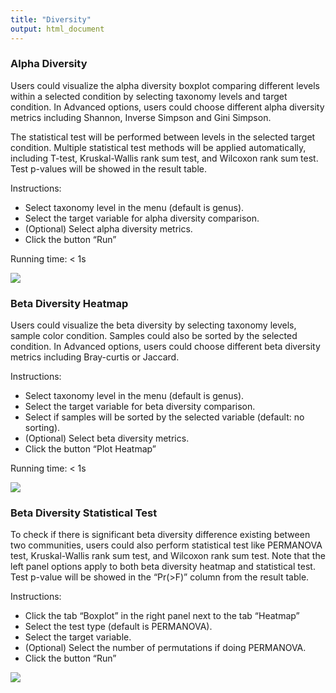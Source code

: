```yaml
---
title: "Diversity"
output: html_document
---
```


### Alpha Diversity

Users could visualize the alpha diversity boxplot comparing different levels within a selected condition by selecting taxonomy levels and target condition. In Advanced options, users could choose different alpha diversity metrics including Shannon, Inverse Simpson and Gini Simpson. 

The statistical test will be performed between levels in the selected target condition. Multiple statistical test methods will be applied automatically, including T-test, Kruskal-Wallis rank sum test, and Wilcoxon rank sum test. Test p-values will be showed in the result table.

Instructions:

* Select taxonomy level in the menu (default is genus).
* Select the target variable for alpha diversity comparison.
* (Optional) Select alpha diversity metrics.
* Click the button "Run"

Running time: < 1s

![](https://github.com/compbiomed/materials/blob/master/animalcules/fig_035.png?raw=true)

### Beta Diversity Heatmap

Users could visualize the beta diversity by selecting taxonomy levels, sample color condition. Samples could also be sorted by the selected condition. In Advanced options, users could choose different beta diversity metrics including Bray-curtis or Jaccard. 

Instructions:

* Select taxonomy level in the menu (default is genus).
* Select the target variable for beta diversity comparison.
* Select if samples will be sorted by the selected variable (default: no sorting).
* (Optional) Select beta diversity metrics.
* Click the button "Plot Heatmap"

Running time: < 1s

![](https://github.com/compbiomed/materials/blob/master/animalcules/fig_036.png?raw=true)

### Beta Diversity Statistical Test

To check if there is significant beta diversity difference existing between two communities, users could also perform statistical test like PERMANOVA test, Kruskal-Wallis rank sum test, and Wilcoxon rank sum test. Note that the left panel options apply to both beta diversity heatmap and statistical test. Test p-value will be showed in the "Pr(>F)" column from the result table.

Instructions:

* Click the tab "Boxplot" in the right panel next to the tab "Heatmap"
* Select the test type (default is PERMANOVA). 
* Select the target variable.
* (Optional) Select the number of permutations if doing PERMANOVA. 
* Click the button "Run"

![](https://github.com/compbiomed/materials/blob/master/animalcules/fig_037.png?raw=true)
